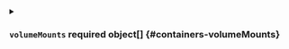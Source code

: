 

<PartialName />


<PartialImage />


<PartialCommand />


<PartialArgs />


<PartialStdin />


<PartialTty />


<PartialEnv />


<PartialEnvFrom />



<details className="config-field" data-expandable="true">
<summary>

### `volumeMounts` <span className="config-field-required" data-required="false">required</span> <span className="config-field-type">object[]</span> <span className="config-field-default"></span> <span className="config-field-enum"></span> {#containers-volumeMounts}



</summary>

<PartialVolumeMounts />


</details>


<PartialResources />


<PartialLivenessProbe />


<PartialReadinessProbe />


<PartialStartupProbe />


<PartialSecurityContext />


<PartialLifecycle />


<PartialVolumeDevices />


<PartialImagePullPolicy />


<PartialWorkingDir />


<PartialStdinOnce />


<PartialTerminationMessagePath />


<PartialTerminationMessagePolicy />
